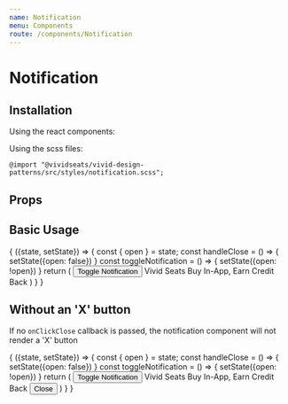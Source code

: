 ```yaml
---
name: Notification
menu: Components
route: /components/Notification
---
```



# Notification

## Installation

Using the react components:


Using the scss files:

    @import "@vividseats/vivid-design-patterns/src/styles/notification.scss";

## Props

<Props of={Notification} />

## Basic Usage

<Playground>
    <StatefulComponent initialState={{open: false}}>
            {
        ({state, setState}) => {
            const { open } = state;
            const handleClose = () => {
                setState({open: false})
            }
            const toggleNotification = () => {
                setState({open: !open})
            }
            return (
                <Fragment>
                    <Button onClick={toggleNotification}>Toggle Notification</Button>
                    <Notification hasBackdrop isOpen={open} onClickClose={handleClose}>
                        <Headline state="inverted" importance={3}>Vivid Seats </Headline>
                        <Headline state="inverted" importance={3}>Buy In-App,</Headline>
                        <Headline state="inverted" importance={3}>Earn Credit Back</Headline>
                    </Notification>
                </Fragment>
            )
        }
    }
    </StatefulComponent>
</Playground>

## Without an 'X' button

If no `onClickClose` callback is passed, the notification component will not render a 'X' button

<Playground>
    <StatefulComponent initialState={{open: false}}>
        {
                ({state, setState}) => {
                    const { open } = state;
                    const handleClose = () => {
                        setState({open: false})
                    }
                    const toggleNotification = () => {
                        setState({open: !open})
                    }
                    return (
                        <Fragment>
                            <Button onClick={toggleNotification}>Toggle Notification</Button>
                            <Notification isOpen={open}>
                                <Headline state="inverted" importance={3}>Vivid Seats </Headline>
                                <Headline state="inverted" importance={3}>Buy In-App,</Headline>
                                <Headline state="inverted" importance={3}>Earn Credit Back</Headline>
                                <Button onClick={handleClose}> Close </Button>
                    </Notification>
                </Fragment>
            )
        }
    }
    </StatefulComponent>
</Playground>
